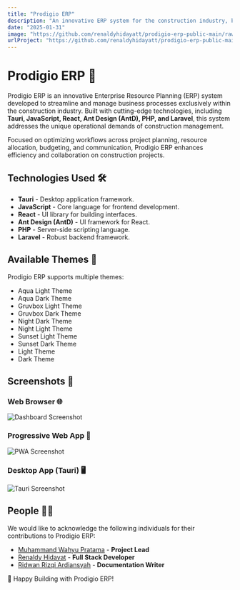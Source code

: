 ```yaml
---
title: "Prodigio ERP"
description: "An innovative ERP system for the construction industry, built with Tauri, React, Ant Design, PHP, and Laravel."
date: "2025-01-31"
image: "https://github.com/renaldyhidayatt/prodigio-erp-public-main/raw/main/images/dashboard.png?raw=true"
urlProject: "https://github.com/renaldyhidayatt/prodigio-erp-public-main"
---
```




# **Prodigio ERP** 🚀

Prodigio ERP is an innovative Enterprise Resource Planning (ERP) system developed to streamline and manage business processes exclusively within the construction industry. Built with cutting-edge technologies, including **Tauri, JavaScript, React, Ant Design (AntD), PHP, and Laravel**, this system addresses the unique operational demands of construction management.

Focused on optimizing workflows across project planning, resource allocation, budgeting, and communication, Prodigio ERP enhances efficiency and collaboration on construction projects.

## **Technologies Used** 🛠️

- **Tauri** - Desktop application framework.
- **JavaScript** - Core language for frontend development.
- **React** - UI library for building interfaces.
- **Ant Design (AntD)** - UI framework for React.
- **PHP** - Server-side scripting language.
- **Laravel** - Robust backend framework.

## **Available Themes** 🎨

Prodigio ERP supports multiple themes:

- Aqua Light Theme
- Aqua Dark Theme
- Gruvbox Light Theme
- Gruvbox Dark Theme
- Night Dark Theme
- Night Light Theme
- Sunset Light Theme
- Sunset Dark Theme
- Light Theme
- Dark Theme

## **Screenshots** 📸

### **Web Browser** 🌐
<img src="https://github.com/renaldyhidayatt/prodigio-erp-public-main/raw/main/images/dashboard.png?raw=true" alt="Dashboard Screenshot" width={600} height={400} />

### **Progressive Web App** 📱
<img src="https://github.com/renaldyhidayatt/prodigio-erp-public-main/raw/main/images/pwa.png?raw=true" alt="PWA Screenshot" width={600} height={400} />

### **Desktop App (Tauri)** 🖥️
<img src="https://github.com/renaldyhidayatt/prodigio-erp-public-main/raw/main/images/tauri.png?raw=true" alt="Tauri Screenshot" width={600} height={400} />

## **People** 👨‍💻

We would like to acknowledge the following individuals for their contributions to Prodigio ERP:

- [Muhammand Wahyu Pratama](https://www.linkedin.com/in/muhamad-wahyu-pratama-4493a1187/) - **Project Lead**
- [Renaldy Hidayat](https://www.linkedin.com/in/renaldy-hidayat-40033a1b5/) - **Full Stack Developer**
- [Ridwan Rizqi Ardiansyah](https://www.instagram.com/ridwan.riz/) - **Documentation Writer**

🚀 Happy Building with Prodigio ERP!
